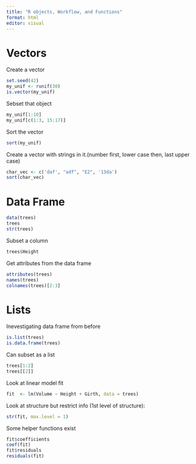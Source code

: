 ```yaml
---
title: "R objects, Workflow, and Functions"
format: html
editor: visual
---
```


# Vectors
Create a vector

```r
set.seed(42)
my_unif <- runif(30)
is.vector(my_unif)
```
Sebset that object

```r
my_unif[1:10]
my_unif[c(1:3, 15:17)]
```

Sort the vector

```r
sort(my_unif)
```
Create a vector with strings in it.(number first, lower case then, last upper case)

```r
char_vec <- c('daf', "adf", "E2", '13da')
sort(char_vec)
```
# Data Frame

```r
data(trees)
trees
str(trees)
```
Subset a column

```r
trees$Height
```
Get attributes from the data frame

```r
attributes(trees)
names(trees)
colnames(trees)[2:3]
```
# Lists

Inevestigating data frame from before

```r
is.list(trees)
is.data.frame(trees)
```
Can subset as a list

```r
trees[1:2]
trees[[2]]
```
Look at linear model fit

```r
fit  <- lm(Volume ~ Height + Girth, data = trees)
```

Look at structure but restrict info (1st level of structure):

```r
str(fit, max.level = 1)
```
Some helper functions exist 

```r
fit$coefficients
coef(fit)
fit$residuals
residuals(fit)
```

